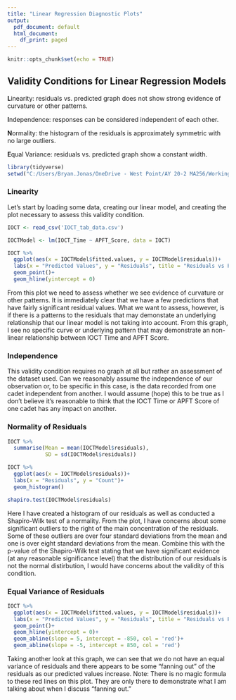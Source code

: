 ```yaml
---
title: "Linear Regression Diagnostic Plots"
output:
  pdf_document: default
  html_document:
    df_print: paged
---
```


```r
knitr::opts_chunk$set(echo = TRUE)
```

## Validity Conditions for Linear Regression Models
**L**inearity: residuals vs. predicted graph does not show strong evidence of curvature or other patterns.

**I**ndependence: responses can be considered independent of each other.

**N**ormality: the histogram of the residuals is approximately symmetric with no large outliers.

**E**qual Variance: residuals vs. predicted graph show a constant width.

```r
library(tidyverse)
setwd("C:/Users/Bryan.Jonas/OneDrive - West Point/AY 20-2 MA256/Working Directory")
```

### Linearity

Let's start by loading some data, creating our linear model, and creating the plot necessary to assess this validity condition.

```r
IOCT <- read_csv('IOCT_tab_data.csv')

IOCTModel <- lm(IOCT_Time ~ APFT_Score, data = IOCT)

IOCT %>%
  ggplot(aes(x = IOCTModel$fitted.values, y = IOCTModel$residuals))+
  labs(x = "Predicted Values", y = "Residuals", title = "Residuals vs Predicted")+
  geom_point()+
  geom_hline(yintercept = 0)
```

From this plot we need to assess whether we see evidence of curvature or other patterns. It is immediately clear that we have a few predictions that have fairly significant residual values. What we want to assess, however, is if there is a patterns to the residuals that may demonstate an underlying relationship that our linear model is not taking into account. From this graph, I see no specific curve or underlying pattern that may demonstrate an non-linear relationship between IOCT Time and APFT Score.

### Independence

This validity condition requires no graph at all but rather an assessment of the dataset used.  Can we reasonably assume the independence of our observation or, to be specific in this case, is the data recorded from one cadet independent from another.  I would assume (hope) this to be true as I don't believe it's reasonable to think that the IOCT Time or APFT Score of one cadet has any impact on another.

### Normality of Residuals

```r
IOCT %>%
  summarise(Mean = mean(IOCTModel$residuals),
            SD = sd(IOCTModel$residuals))

IOCT %>%
  ggplot(aes(x = IOCTModel$residuals))+
  labs(x = "Residuals", y = "Count")+
  geom_histogram()

shapiro.test(IOCTModel$residuals)
```

Here I have created a histogram of our residuals as well as conducted a Shapiro-Wilk test of a normality.  From the plot, I have concerns about some significant outliers to the right of the main concentration of the residuals.  Some of these outliers are over four standard deviations from the mean and one is over eight standard deviations from the mean.  Combine this with the p-value of the Shapiro-Wilk test stating that we have significant evidence (at any reasonable significance level) that the distribution of our residuals is not the normal distirbution, I would have concerns about the validity of this condition.

### Equal Variance of Residuals

```r
IOCT %>%
  ggplot(aes(x = IOCTModel$fitted.values, y = IOCTModel$residuals))+
  labs(x = "Predicted Values", y = "Residuals", title = "Residuals vs Predicted")+
  geom_point()+
  geom_hline(yintercept = 0)+
  geom_abline(slope = 5, intercept = -850, col = 'red')+
  geom_abline(slope = -5, intercept = 850, col = 'red')
```

Taking another look at this graph, we can see that we do not have an equal variance of residuals and there appears to be some "fanning out" of the residuals as our predicted values increase. Note: There is no magic formula to these red lines on this plot.  They are only there to demonstrate what I am talking about when I discuss "fanning out."
